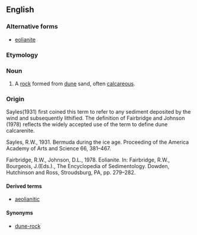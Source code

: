 ==English==
===Alternative forms===
*[[eolianite]]
===Etymology===

{{suffix|aeolian|ite}}

===Noun===
{{en-noun}}

# {{geology}} A [[rock]] formed from [[dune]] sand, often [[calcareous]].

===Origin===

Sayles(1931) first coined this term to refer to any sediment deposited by the wind and subsequently lithified. The definition of Fairbridge and Johnson (1978) reflects the widely accepted use of the term to define dune calcarenite. 

Sayles, R.W., 1931. Bermuda during the ice age. Proceeding of the America Academy of Arts and Science 66, 381–467.

Fairbridge, R.W., Johnson, D.L., 1978. Eolianite. In: Fairbridge, R.W., Bourgeois, J.(Eds.)., The Encyclopedia of Sedimentology. Dowden, Hutchinson and Ross, Stroudsburg, PA, pp. 279–282.


====Derived terms====
*[[aeolianitic]]

====Synonyms====
*[[dune-rock]]